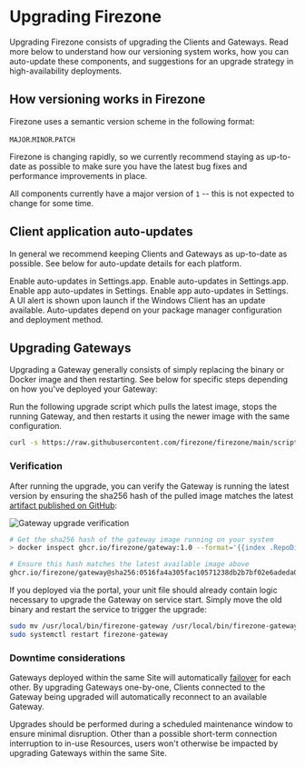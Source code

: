 
# Upgrading Firezone

Upgrading Firezone consists of upgrading the Clients and Gateways. Read more
below to understand how our versioning system works, how you can auto-update
these components, and suggestions for an upgrade strategy in high-availability
deployments.

## How versioning works in Firezone

Firezone uses a semantic version scheme in the following format:

`MAJOR`.`MINOR`.`PATCH`

Firezone is changing rapidly, so we currently recommend staying as up-to-date as
possible to make sure you have the latest bug fixes and performance improvements
in place.

All components currently have a major version of `1` -- this is not expected to
change for some time.

## Client application auto-updates

In general we recommend keeping Clients and Gateways as up-to-date as possible.
See below for auto-update details for each platform.

<TabsGroup>
  <TabsItem title="macOS" active>
    Enable auto-updates in Settings.app.
  </TabsItem>
  <TabsItem title="iOS">Enable auto-updates in Settings.app.</TabsItem>
  <TabsItem title="Android">Enable app auto-updates in Settings.</TabsItem>
  <TabsItem title="ChromeOS">Enable app auto-updates in Settings.</TabsItem>
  <TabsItem title="Windows">
    A UI alert is shown upon launch if the Windows Client has an update
    available.
  </TabsItem>
  <TabsItem title="Linux">
    Auto-updates depend on your package manager configuration and deployment
    method.
  </TabsItem>
</TabsGroup>

## Upgrading Gateways

Upgrading a Gateway generally consists of simply replacing the binary or Docker
image and then restarting. See below for specific steps depending on how you've
deployed your Gateway:

<TabsGroup>
<TabsItem title="Docker" active>

Run the following upgrade script which pulls the latest image, stops the running
Gateway, and then restarts it using the newer image with the same configuration.

```bash
curl -s https://raw.githubusercontent.com/firezone/firezone/main/scripts/gateway-docker-upgrade.sh | bash
```

### Verification

After running the upgrade, you can verify the Gateway is running the latest
version by ensuring the sha256 hash of the pulled image matches the latest
[artifact published on GitHub](https://github.com/firezone/firezone/pkgs/container/gateway/184806062?tag=latest):

<Image
  src="/images/kb/administer/upgrading/gateway-upgrade-verify.png"
  width={500}
  height={500}
  className="mx-auto"
  alt="Gateway upgrade verification"
/>

```bash
# Get the sha256 hash of the gateway image running on your system
> docker inspect ghcr.io/firezone/gateway:1.0 --format='{{index .RepoDigests 0}}'

# Ensure this hash matches the latest available image above
ghcr.io/firezone/gateway@sha256:0516fa4a305fac10571238db2b7bf02e6adeda0fb5afc1fe7e8d0c4d0a93ebc6
```

</TabsItem>
<TabsItem title="systemd">

If you deployed via the portal, your unit file should already contain logic
necessary to upgrade the Gateway on service start. Simply move the old binary
and restart the service to trigger the upgrade:

```bash
sudo mv /usr/local/bin/firezone-gateway /usr/local/bin/firezone-gateway.bak
sudo systemctl restart firezone-gateway
```

</TabsItem>
</TabsGroup>

### Downtime considerations

Gateways deployed within the same Site will automatically
[failover](/kb/deploy/gateways#failover) for each other. By upgrading Gateways
one-by-one, Clients connected to the Gateway being upgraded will automatically
reconnect to an available Gateway.

Upgrades should be performed during a scheduled maintenance window to ensure
minimal disruption. Other than a possible short-term connection interruption to
in-use Resources, users won't otherwise be impacted by upgrading Gateways within
the same Site.
